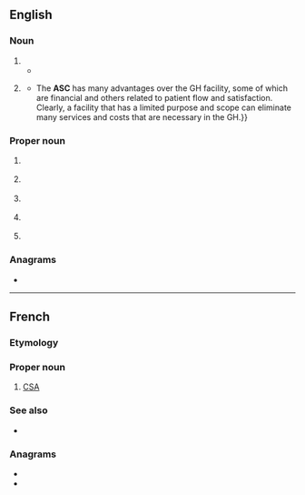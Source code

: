 {{also|asc|ásc}}
==English==

===Noun===
{{en-noun}}

# {{initialism of|en|[[altered]] [[state]] of [[consciousness]]}}
#* {{quote-text|en|year=2005|author=Michael J. Gilmour|title=Call Me the Seeker|page=244|passage=Ravers listen to technomusic at home, and some have commented that certain tracks of music can elicit '''ASC''' similar to the ones experienced at raves.}}
# {{lb|en|medicine}} {{initialism of|en|ambulatory surgery center}}
#* {{quote-book|en|year=2000|title=Ambulatory Anorectal Surgery|author=Michael Lavan|editors=H. Randolph Bailey; Michael J. Snyder|chapter=Facilities for Ambulatory Surgery. Part A: The Freestanding Ambulatory Surgery Center|publisher=Springer|isbn=0387986030|page={{gbooks|VufdwFnykCMC|1|ASC}}|passage=The ambulatory surgery center ('''ASC''') differs from the general hospital (GH) in several respects. {{...}} The '''ASC''' has many advantages over the GH facility, some of which are financial and others related to patient flow and satisfaction. Clearly, a facility that has a limited purpose and scope can eliminate many services and costs that are necessary in the GH.}}

===Proper noun===
{{en-proper noun}}

# {{lb|en|Australia}} {{initialism of|en|{{w|Australian Sports Commission}}}}
# {{lb|en|Canada}} {{initialism of|en|{{w|Advertising Standards Canada}}}}
# {{lb|en|UK}} {{initialism of|en|{{w|Association of Speakers Clubs}}}}
# {{lb|en|UK}} {{initialism of|en|{{w|Avon and Somerset Constabulary}}}}
# {{lb|en|computing}} {{abbreviation of|en|ASCII}}

===Anagrams===
* {{anagrams|en|a=acs|A/Cs|ACS|ACs|CAS|CSA|Cas.|SAC|SCA|Sac|a/cs|acs|cas|cas'|sac}}

----

==French==

===Etymology===
{{initialism of|fr|[[Agence spatiale canadienne]]||[[Canadian Space Agency]]}}

===Proper noun===
{{fr-proper noun|f}}

# [[CSA]] {{gloss|Canadian Space Agency}}

===See also===
* {{pedia|lang=fr|Agence spatiale canadienne}}

===Anagrams===
* {{l|fr|cas}}
* {{l|fr|sac}}
